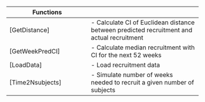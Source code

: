 <br>  

| **Functions** | |
| --- | :--- |
| [GetDistance] | - Calculate CI of Euclidean distance between predicted recruitment and actual recruitment |
| [GetWeekPredCI] | - Calculate median recruitment with CI for the next 52 weeks |
| [LoadData] | - Load recruitment data |
| [Time2Nsubjects] | - Simulate number of weeks needed to recruit a given number of subjects |
